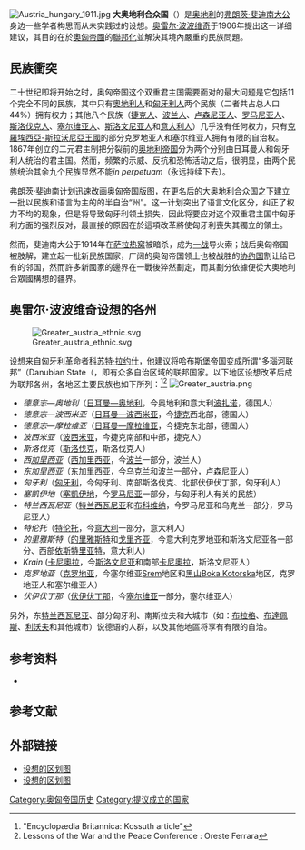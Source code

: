 [[File:Austria_hungary_1911.jpg|thumb]]
'''大奥地利合众国'''（{{lang-de|Vereinigte Staaten von Groß-Österreich}}）是[[奥地利|奥地利]]的[[弗朗茨·斐迪南大公|弗朗茨·斐迪南大公]]身边一些学者构思而从未实践过的设想。[[奥雷尔·波波维奇|奥雷尔·波波维奇]]于1906年提出这一详细建议，其目的在於[[奧匈帝國|奧匈帝國]]的[[聯邦制|聯邦化]]並解決其境內嚴重的民族問題。

== 民族衝突 ==
二十世纪即将开始之时，奥匈帝国这个双重君主国需要面对的最大问题是它包括11个完全不同的民族，其中只有[[奧地利人|奧地利人]]和[[匈牙利人|匈牙利人]]两个民族（二者共占总人口44%）拥有权力；其他八个民族（[[捷克人|捷克人]]、[[波兰人|波兰人]]、[[卢森尼亚人|卢森尼亚人]]、[[罗马尼亚人|罗马尼亚人]]、[[斯洛伐克人|斯洛伐克人]]、[[塞尔维亚人|塞尔维亚人]]、[[斯洛文尼亚人|斯洛文尼亚人]]和[[意大利人|意大利人]]）几乎没有任何权力，只有[[克羅埃西亞-斯拉沃尼亞王國|克羅埃西亞-斯拉沃尼亞王國]]的部分克罗地亚人和塞尔维亚人拥有有限的自治权。1867年创立的二元君主制把分裂前的[[奥地利帝国|奥地利帝国]]分为两个分别由日耳曼人和匈牙利人统治的君主国。然而，频繁的示威、反抗和恐怖活动之后，很明显，由两个民族统治其余九个民族显然不能''in perpetuam''（永远持续下去）。

弗朗茨·斐迪南计划迅速改画奥匈帝国版图，在更名后的大奥地利合众国之下建立一批以民族和语言为主的的半自治“州”。这一计划突出了语言文化区分，纠正了权力不均的现象，但是将导致匈牙利领土损失，因此将要应对这个双重君主国中匈牙利方面的强烈反对，最直接的原因在於這項改革將使匈牙利喪失其獨立的領土。

然而，斐迪南大公于1914年在[[萨拉热窝|萨拉热窝]]被暗杀，成为[[第一次世界大战|一战]]导火索；战后奥匈帝国被肢解，建立起一批新民族国家，广阔的奥匈帝国领土也被战胜的[[协约国|协约国]]割让给已有的邻国，然而許多新國家的邊界在一戰後猝然劃定，而其劃分依據便從大奧地利合眾國構想的疆界。

== 奥雷尔·波波维奇设想的各州 ==
[[File:Greater_austria_ethnic.svg|thumb]]

设想来自匈牙利革命者[[科苏特·拉约什|科苏特·拉约什]]，他建议将哈布斯堡帝国变成所谓“多瑙河联邦”（Danubian State（，即有众多自治区域的联邦国家。以下地区设想改革后成为联邦各州，各地区主要民族也如下所列：<ref>"Encyclopædia Britannica: Kossuth article"</ref><ref>Lessons of the War and the Peace Conference : Oreste Ferrara</ref> 
[[File:Greater_austria.png|thumb]]

*''德意志—奥地利''（[[奥地利|日耳曼—奥地利]]，今奥地利和意大利[[波扎诺|波扎诺]]，德国人）
*''德意志—波西米亚''（[[波西米亚|日耳曼—波西米亚]]，今[[捷克|捷克]]西北部，德国人）
*''德意志—摩拉维亚''（[[摩拉维亚|日耳曼—摩拉维亚]]，今捷克东北部，德国人）
*''波西米亚''（[[波西米亚|波西米亚]]，今捷克南部和中部，捷克人）
*''斯洛伐克''（[[斯洛伐克|斯洛伐克]]，斯洛伐克人）
*''西[[加利西亚_(东欧)|加里西亚]]''（[[加里西亚-洛多梅里亚王国|西加里西亚]]，今[[波兰|波兰]]一部分，波兰人）
*''东加里西亚''（[[加里西亚-洛多梅里亚王国|东加里西亚]]，今[[乌克兰|乌克兰]]和波兰一部分，卢森尼亚人）
*''匈牙利''（[[匈牙利|匈牙利]]，今匈牙利、南部斯洛伐克、北部伏伊伏丁那，匈牙利人）
*''塞凱伊地''（[[塞凱伊地|塞凱伊地]]，今[[罗马尼亚|罗马尼亚]]一部分，与匈牙利人有关的民族）
*''特兰西瓦尼亚''（[[特兰西瓦尼亚|特兰西瓦尼亚]]和[[布科维纳|布科维纳]]，今罗马尼亚和乌克兰一部分，罗马尼亚人）
*''特伦托''（[[特伦托|特伦托]]，今[[意大利|意大利]]一部分，意大利人）
*''的里雅斯特''（[[的里雅斯特|的里雅斯特]]和[[戈里齐亚|戈里齐亚]]，今意大利克罗地亚和斯洛文尼亚各一部分、西部[[依斯特里亚特|依斯特里亚特]]，意大利人）
*''Krain'' ([[卡尼奧拉|卡尼奧拉]]，今[[斯洛文尼亚|斯洛文尼亚]]和南部[[卡尼奧拉|卡尼奧拉]]，斯洛文尼亚人）
*''克罗地亚''（[[克罗地亚|克罗地亚]]，今塞尔维亚[[Srem|Srem]]地区和[[黑山|黑山]][[Boka_Kotorska|Boka Kotorska]]地区，克罗地亚人和塞尔维亚人）
*''伏伊伏丁那''（[[伏伊伏丁那|伏伊伏丁那]]，今[[塞尔维亚|塞尔维亚]]一部分，塞尔维亚人）

另外，东[[特兰西瓦尼亚|特兰西瓦尼亚]]、部分匈牙利、南斯拉夫和大城市（如：[[布拉格|布拉格]]、[[布達佩斯|布達佩斯]]、[[利沃夫|利沃夫]]和其他城市）说德语的人群，以及其他地區将享有有限的自治。

== 参考资料 ==
* {{de icon}} {{cite book|last=Kowalski|first=Erich|year=2005|title=Die Pläne zur Reichsreform der Militärkanzlei des Thronfolgers Franz Ferdinand im Spannungsfeld von Trialismus und Föderalismus|publisher=Universitätsbibliothek Universität Wien|location=維也納}}

== 参考文献 ==
{{Reflist}}

== 外部链接 ==
* [http://www.thomasgraz.net/glass/map-popov.htm 设想的区划图] {{Wayback|url=http://www.thomasgraz.net/glass/map-popov.htm |date=20210210224839 }}
* [https://web.archive.org/web/20071022185521/http://terkepek.adatbank.transindex.ro/legbelso.php3?nev=127 设想的区划图]

{{民族統一主義}}

[[Category:奥匈帝国历史|Category:奥匈帝国历史]]
[[Category:提议成立的国家|Category:提议成立的国家]]